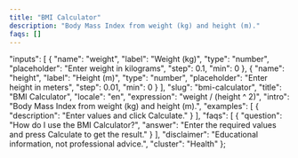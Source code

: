 ```yaml
---
title: "BMI Calculator"
description: "Body Mass Index from weight (kg) and height (m)."
faqs: []
---
```


<!-- Migrated from V035. Original file: bmi-calculator.mdx -->


  "inputs": [
    {
      "name": "weight",
      "label": "Weight (kg)",
      "type": "number",
      "placeholder": "Enter weight in kilograms",
      "step": 0.1,
      "min": 0
    },
    {
      "name": "height",
      "label": "Height (m)",
      "type": "number",
      "placeholder": "Enter height in meters",
      "step": 0.01,
      "min": 0
    }
  ],
  "slug": "bmi-calculator",
  "title": "BMI Calculator",
  "locale": "en",
  "expression": "weight / (height ^ 2)",
  "intro": "Body Mass Index from weight (kg) and height (m).",
  "examples": [
    {
      "description": "Enter values and click Calculate."
    }
  ],
  "faqs": [
    {
      "question": "How do I use the BMI Calculator?",
      "answer": "Enter the required values and press Calculate to get the result."
    }
  ],
  "disclaimer": "Educational information, not professional advice.",
  "cluster": "Health"
};

<Calculator schema={schema} />


